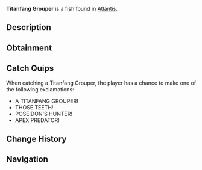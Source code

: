 {{FishInfobox
|image          = Titanfang Grouper.png
|rarity         = Rare
|sea            = First Sea
|location       = [[Atlantis]]
|sublocation    = 
|sources        = Fishing Rod
|radar_location = 
|xp             = 500
|weather        = 
|time           = Night
|season         = 
|bait           = Fish Head
|base_weight    = 60
|base_value     = 1000
|weight_range   = 30
|base_chance    = 10
|base_resil     = 35
}}
'''Titanfang Grouper''' is a {{Rarity|Rare}} fish found in [[Atlantis]].

== Description ==
{{Description|A fearsome grouper species unique to Poseidon's Pool. Its massive jaws are lined with dagger-like teeth, making it one of the most formidable predators in these sacred waters.|Bestiary Entry}}

== Obtainment ==
{{Description|Listen for deep rumbling sounds in Poseidon's Pool.|Bestiary Hint}}
{{Fish Availability|
Atlantis/Poseidon Temple
|top_rods      = 
Trident Rod\139613.27\113273.48;
Leviathan's Fang Rod\136389.12\112030.22;
Free Spirit Rod\129586.54\105138.41;
Azure Of Lagoon\103597.94\88897.68;
No-Life Rod\100924.69\89978.43;
Brick Built Rod\76267.23\88221.46;
Lucky Rod\74070.53\80307.22;
Adventurer's Rod\88989.26\108204.7;
Firefly Rod\100059.47\126192.18;
Candy Cane Rod\63089.84\78610;
Fungal Rod\79402.08\98616.39;
Antler Rod\70324.27\78638.06;
Seraphic Rod\88402.17\77744.15;
Ethereal Prism Rod\87158.05\76119.8;
Astralhook Rod\85839.95\74627.11;
Challenger's Rod\85702.73\74777.47;
Rod Of The Forgotten Fang\85028.82\72337.68;
Blazebringer Rod\84136.53\73037.83;
Zeus Rod\81160.65\68642.7;
Rod Of The Exalted One\80716.37\65876.32;
Verdant Shear Rod\79807.58\70570.59;
Rod Of The Depths\78791.05\64339.29;
Depthseeker Rod\76762.22\66519.84;
Volcanic Rod\75771.62\60634.23;
Avalanche Rod\72506.36\58599.66;
Steady Rod\27348.62\22075.84
|recommended   = Trident Rod
}}

== Catch Quips ==
When catching a Titanfang Grouper, the player has a chance to make one of the following exclamations:
* A TITANFANG GROUPER!
* THOSE TEETH!
* POSEIDON'S HUNTER!
* APEX PREDATOR!

== Change History ==
{{Change History|{{subst:Current Version}}}}

== Navigation ==
{{Fish Navbox|Atlantis}}